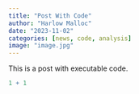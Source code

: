 ```yaml
---
title: "Post With Code"
author: "Harlow Malloc"
date: "2023-11-02"
categories: [news, code, analysis]
image: "image.jpg"
---
```


This is a post with executable code.

```r
1 + 1
```
